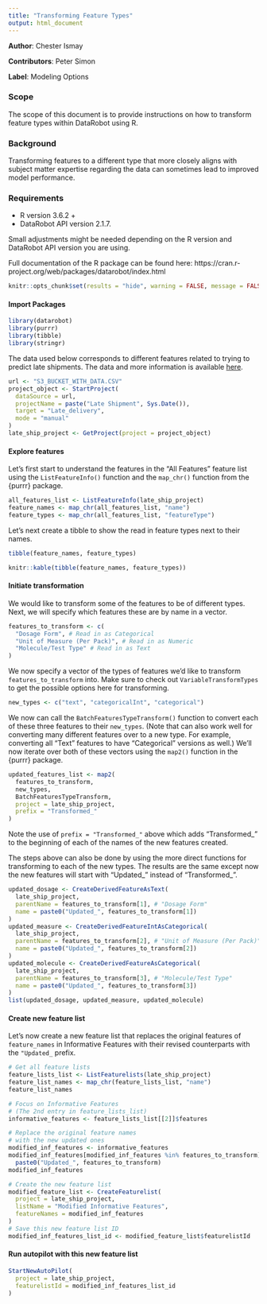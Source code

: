 ```yaml
---
title: "Transforming Feature Types"
output: html_document
---
```


**Author**: Chester Ismay

**Contributors**: Peter Simon

**Label**: Modeling Options

### Scope

The scope of this document is to provide instructions on how to transform feature types within DataRobot using R.

### Background

Transforming features to a different type that more closely aligns with subject matter expertise regarding the data can sometimes lead to improved model performance.

### Requirements

- R version 3.6.2 +
-  DataRobot API version 2.1.7.

Small adjustments might be needed depending on the R version and DataRobot API version you are using.

Full documentation of the R package can be found here: https://cran.r-project.org/web/packages/datarobot/index.html

```r
knitr::opts_chunk$set(results = "hide", warning = FALSE, message = FALSE)
```

#### Import Packages

```r
library(datarobot)
library(purrr)
library(tibble)
library(stringr)
```

The data used below corresponds to different features related to trying to predict late shipments. The data and more information is available [here](https://data.pepfar.net/additionalData).

<!-- Can choose not to show the chunk below too if that's better -->

```r
url <- "S3_BUCKET_WITH_DATA.CSV"
project_object <- StartProject(
  dataSource = url,
  projectName = paste("Late Shipment", Sys.Date()),
  target = "Late_delivery",
  mode = "manual"
)
late_ship_project <- GetProject(project = project_object)
```

#### Explore features

Let's first start to understand the features in the "All Features" feature list using the `ListFeatureInfo()` function and the `map_chr()` function from the {purrr} package.

```r
all_features_list <- ListFeatureInfo(late_ship_project)
feature_names <- map_chr(all_features_list, "name")
feature_types <- map_chr(all_features_list, "featureType")
```

Let's next create a tibble to show the read in feature types next to their names.

```r
tibble(feature_names, feature_types)
```

```r
knitr::kable(tibble(feature_names, feature_types))
```

#### Initiate transformation

We would like to transform some of the features to be of different types. Next, we will specify which features these are by name in a vector.

```r
features_to_transform <- c(
  "Dosage Form", # Read in as Categorical
  "Unit of Measure (Per Pack)", # Read in as Numeric
  "Molecule/Test Type" # Read in as Text
)
```

We now specify a vector of the types of features we'd like to transform `features_to_transform` into. Make sure to check out `VariableTransformTypes` to get the possible options here for transforming.

```r
new_types <- c("text", "categoricalInt", "categorical")
```

We now can call the `BatchFeaturesTypeTransform()` function to convert each of these three features to their `new_types`. (Note that can also work well for converting many different features over to a new type. For example, converting all "Text" features to have "Categorical" versions as well.) We'll now iterate over both of these vectors using the `map2()` function in the {purrr} package.

```r
updated_features_list <- map2(
  features_to_transform,
  new_types,
  BatchFeaturesTypeTransform,
  project = late_ship_project,
  prefix = "Transformed_"
)
```

Note the use of `prefix = "Transformed_"` above which adds "Transformed_" to the beginning of each of the names of the new features created.

The steps above can also be done by using the more direct functions for transforming to each of the new types. The results are the same except now the new features will start with "Updated_" instead of "Transformed_".

```r
updated_dosage <- CreateDerivedFeatureAsText(
  late_ship_project,
  parentName = features_to_transform[1], # "Dosage Form"
  name = paste0("Updated_", features_to_transform[1])
)
updated_measure <- CreateDerivedFeatureIntAsCategorical(
  late_ship_project,
  parentName = features_to_transform[2], # "Unit of Measure (Per Pack)"
  name = paste0("Updated_", features_to_transform[2])
)
updated_molecule <- CreateDerivedFeatureAsCategorical(
  late_ship_project,
  parentName = features_to_transform[3], # "Molecule/Test Type"
  name = paste0("Updated_", features_to_transform[3])
)
list(updated_dosage, updated_measure, updated_molecule)
```

#### Create new feature list

Let's now create a new feature list that replaces the original features of `feature_names` in Informative Features with their revised counterparts with the `"Updated_` prefix.

```r
# Get all feature lists
feature_lists_list <- ListFeaturelists(late_ship_project)
feature_list_names <- map_chr(feature_lists_list, "name")
feature_list_names

# Focus on Informative Features
# (The 2nd entry in feature_lists_list)
informative_features <- feature_lists_list[[2]]$features

# Replace the original feature names
# with the new updated ones
modified_inf_features <- informative_features
modified_inf_features[modified_inf_features %in% features_to_transform] <-
  paste0("Updated_", features_to_transform)
modified_inf_features

# Create the new feature list
modified_feature_list <- CreateFeaturelist(
  project = late_ship_project,
  listName = "Modified Informative Features",
  featureNames = modified_inf_features
)
# Save this new feature list ID
modified_inf_features_list_id <- modified_feature_list$featurelistId
```

#### Run autopilot with this new feature list

```r
StartNewAutoPilot(
  project = late_ship_project,
  featurelistId = modified_inf_features_list_id
)
```
